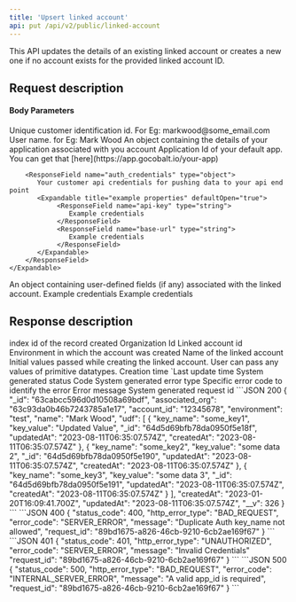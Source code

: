 ```yaml
---
title: 'Upsert linked account'
api: put /api/v2/public/linked-account
---
```


This API updates the details of an existing linked account or creates a new one if no account exists for the provided linked account ID.

## Request description
#### Body Parameters
<ParamField body="linked_account_id" type="string" required>
  Unique customer identification id. For Eg: markwood@some_email.com
</ParamField>

<ParamField body="name" type="string">
  User name. for Eg: Mark Wood
</ParamField>

<ParamField body="your_app" type="object">
   An object containing the details of your application associated with you account
    <Expandable title="properties">
        <ResponseField name="app_id" type="string" required="true">
           Application Id of your default app. You can get that [here](https://app.gocobalt.io/your-app)
        </ResponseField>

        <ResponseField name="auth_credentials" type="object">
           Your customer api credentials for pushing data to your api end point
           <Expandable title="example properties" defaultOpen="true">
                <ResponseField name="api-key" type="string">
                   Example credentials
                </ResponseField>
                <ResponseField name="base-url" type="string">
                   Example credentials
                </ResponseField>
           </Expandable>
        </ResponseField>
    </Expandable>
</ParamField>

<ParamField body="udf" type="object">
   An object containing user-defined fields (if any) associated with the linked account.
    <Expandable title="example properties">
        <ResponseField name="sample_key_1" type="string">
            Example credentials
        </ResponseField>
        <ResponseField name="base-sample_key_2" type="string">
            Example credentials
        </ResponseField>
    </Expandable>
</ParamField>

## Response description

<Tabs>
  <Tab title="200">
    <ResponseField name="_id" type="string">
    index id of the record created
    </ResponseField>
    <ResponseField name="associated_org" type="string">
    Organization Id
    </ResponseField>
    <ResponseField name="account_id" type="string">
    Linked account id
    </ResponseField>
    <ResponseField name="environment" type="string">
    Environment in which the account was created
    </ResponseField>
    <ResponseField name="name" type="string">
    Name of the linked account
    </ResponseField>
    <ResponseField name="udf" type="array">
    Initial values passed while creating the linked account. User can pass any values of primitive datatypes.
    </ResponseField>
    <ResponseField name="createdAt" type="date">
    Creation time
    </ResponseField>
    <ResponseField name="updatedAt" type="date">
   `Last update time
    </ResponseField>
    <ResponseField name="__v" type="integer">
    </ResponseField>
  </Tab>
  <Tab title="Error">
    <ResponseField name="status_code" type="integer">
    System generated status Code
    </ResponseField>
    <ResponseField name="http_error_type" type="string">
    System generated error type
    </ResponseField>
    <ResponseField name="error_code" type="string">
    Specific error code to identify the error
    </ResponseField>
    <ResponseField name="message" type="string">
    Error message
    </ResponseField>
    <ResponseField name="request_id" type="string">
    System generated request id
    </ResponseField>
  </Tab>
</Tabs>


<ResponseExample>
```JSON 200
{
    "_id": "63cabcc596d0d10508a69bdf",
    "associated_org": "63c93da0b46b7243785a1e17",
    "account_id": "12345678",
    "environment": "test",
    "name": "Mark Wood",
    "udf": [
        {
            "key_name": "some_key1",
            "key_value": "Updated Value",
            "_id": "64d5d69bfb78da0950f5e18f",
            "updatedAt": "2023-08-11T06:35:07.574Z",
            "createdAt": "2023-08-11T06:35:07.574Z"
        },
        {
            "key_name": "some_key2",
            "key_value": "some data 2",
            "_id": "64d5d69bfb78da0950f5e190",
            "updatedAt": "2023-08-11T06:35:07.574Z",
            "createdAt": "2023-08-11T06:35:07.574Z"
        },
        {
            "key_name": "some_key3",
            "key_value": "some data 3",
            "_id": "64d5d69bfb78da0950f5e191",
            "updatedAt": "2023-08-11T06:35:07.574Z",
            "createdAt": "2023-08-11T06:35:07.574Z"
        }
    ],
    "createdAt": "2023-01-20T16:09:41.700Z",
    "updatedAt": "2023-08-11T06:35:07.574Z",
    "__v": 326
}
```
```JSON 400
{
    "status_code": 400,
    "http_error_type": "BAD_REQUEST",
    "error_code": "SERVER_ERROR",
    "message": "Duplicate Auth key_name not allowed",
    "request_id": "89bd1675-a826-46cb-9210-6cb2ae169f67"
}
```
```JSON 401
{
    "status_code": 401,
    "http_error_type": "UNAUTHORIZED",
    "error_code": "SERVER_ERROR",
    "message": "Invalid Credentials"
    "request_id": "89bd1675-a826-46cb-9210-6cb2ae169f67"
}
```
```JSON 500
{
    "status_code": 500,
    "http_error_type": "BAD_REQUEST",
    "error_code": "INTERNAL_SERVER_ERROR",
    "message": "A valid app_id is required",
    "request_id": "89bd1675-a826-46cb-9210-6cb2ae169f67"
}
```
</ ResponseExample>